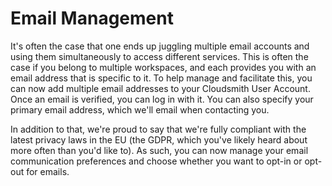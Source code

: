 
# Email Management

It's often the case that one ends up juggling multiple email accounts and using them simultaneously to access different services. This is often the case if you belong to multiple workspaces, and each provides you with an email address that is specific to it. To help manage and facilitate this, you can now add multiple email addresses to your Cloudsmith User Account. Once an email is verified, you can log in with it. You can also specify your primary email address, which we'll email when contacting you.

<BlockImage src={img_add_email} alt=""></BlockImage>

In addition to that, we're proud to say that we're fully compliant with the latest privacy laws in the EU (the GDPR, which you've likely heard about more often than you'd like to). As such, you can now manage your email communication preferences and choose whether you want to opt-in or opt-out for emails.

